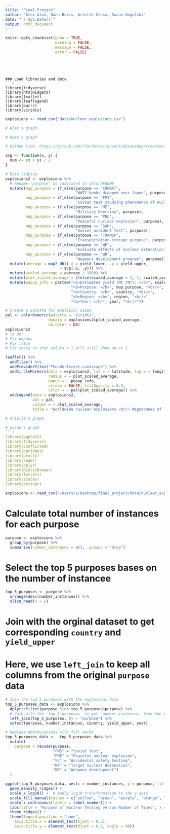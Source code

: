 ```yaml
---
title: "Final_Project"
author: "Alex Alon, Owen Bevis, Arielle Glass, Susan Gogolski"
date: "`r Sys.Date()`"
output: html_document
---
```


```r
knitr::opts_chunk$set(echo = TRUE, 
                      warning = FALSE, 
                      message = FALSE, 
                      error = FALSE)
```

```r
```

```



### Load libraries and data
```r
library(tidyverse)
library(htmlwidgets)
library(leaflet)
library(leaflegend)
library(purrr)
library(viridis)
```

```r
explosions <- read_csv("data/nuclear_explosions.csv")
```

```r
# Alex's graph


```

```r
# Owen's graph

# Github link: https://github.com/rfordatascience/tidytuesday/tree/master/data/2019/2019-08-20

avg <- function(x, y) {
  num <- (x + y) / 2
}

# Data tidying
explosions2 <- explosions %>% 
  # Rename 'purpose' as indicated in data README
  mutate(map_purpose = if_else(purpose == "COMBAT",
                               "WWII bombs dropped over Japan", purpose),
         map_purpose = if_else(purpose == "FMS",
                               "Soviet test studying phenomenon of nuclear explosion", purpose),
         map_purpose = if_else(purpose == "ME",
                               "Military Exercise", purpose),
         map_purpose = if_else(purpose == "PNE",
                               "Peaceful nuclear explosion", purpose),
         map_purpose = if_else(purpose == "SAM",
                               "Soviet accident test", purpose),
         map_purpose = if_else(purpose == "TRANSP",
                               "Transportation-storage purpose", purpose),
         map_purpose = if_else(purpose == "WE", 
                               "Evaluate effects of nuclear detonation on various targets", purpose),
         map_purpose = if_else(purpose == "WR",
                               "Weapons development program", purpose)) %>% 
  mutate(average = map2_dbl(.x = yield_lower, .y = yield_upper, 
                        ~ avg(.x, .y))) %>% 
  mutate(scaled_average = average / 1000) %>%
  mutate(plot_scaled_average = ifelse(scaled_average < 1, 1, scaled_average)) %>% 
  mutate(popup_info = paste0("<b>Estimated yield (Mt TNT): </b>", scaled_average, "<br/>",
                             "<b>Purpose: </b>", map_purpose, "<br/>",
                             "<b>Country: </b>", country, "<br/>",
                             "<b>Region: </b>", region, "<br/>",
                             "<b>Year: </b>", year, "<br/>"))

# Create a palette for explosion sizes
pal <- colorNumeric(palette = 'viridis', 
                   domain = explosions2$plot_scaled_average,
                   na.color = NA)
explosions2
# To do:
# Fix popups
# Fix title
# Fix scale so that values < 1 will still show up as 1

leaflet() %>% 
  addTiles() %>% 
  addProviderTiles("Thunderforest.Landscape") %>% 
  addCircleMarkers(data = explosions2, lat = ~ latitude, lng = ~ longitude,
                   radius = ~ plot_scaled_average, 
                   popup = ~ popup_info,
                   stroke = FALSE, fillOpacity = 0.5,
                   color = ~ pal(plot_scaled_average)) %>% 
  addLegend(data = explosions2,
            pal = pal,
            values = ~ plot_scaled_average,
            title = "Worldwide nuclear explosions <br/> Megatonnes of TNT")
```


```r
# Arielle's graph


```

```r
# Susan's graph
```r
library(ggplot2)
library(tidyverse)
library(conflicted)
library(ggridges)
library(plotly)
library(readr)
library(dplyr)
library(RColorBrewer) 
library(forcats)
library(scales)
library(stringr)
```
```r
explosions <- read_csv('/Users/s/Desktop/final_project/data/nuclear_explosions.csv')

```
# Calculate total number of instances for each purpose
```r
purpose <- explosions %>%
  group_by(purpose) %>%
  summarise(number_instances = n(), .groups = "drop")
```
# Select the top 5 purposes bases on the number of instancee
```r
top_5_purposes <- purpose %>%
  arrange(desc(number_instances)) %>%
  slice_head(n = 5)
```
# Join with the orginal dataset to get corresponding `country` and `yield_upper`
# Here, we use `left_join` to keep all columns from the original `purpose` data

```r
# Join the top 5 purposes with the explosions data
top_5_purposes_data <- explosions %>%
  dplyr::filter(purpose %in% top_5_purposes$purpose) %>%
  # Join with the `top_5_purposes` to get `number_instances` from the purpose dataset
  left_join(top_5_purposes, by = "purpose") %>%
  select(purpose, number_instances, country, yield_upper, year)
```
```r
# Replace abbreviations with full words
top_5_purposes_data <-  top_5_purposes_data %>%
  mutate(
    purpose = recode(purpose,
                     "FMS" = "Soviet test",
                     "PNE" = "Peaceful nuclear explosion",
                     "SE" = "Accidental safety testing",
                     "WE" = "Target nuclear detonation",
                     "WR" = "Weapons development")
  )
```

```r
ggplot(top_5_purposes_data, aes(x = number_instances, y = purpose, fill = purpose, alpha = 0.5)) +
  geom_density_ridges() +
  scale_x_log10() +  # Apply log10 transformation to the x-axis
  scale_fill_manual(values = c("yellow", "green", "purple", "orange", "red")) +  # Custom colors
  scale_x_continuous(labels = label_number()) +
  labs(title = 'Purpose of Nuclear Testing versus Number of Times', x = 'Number of Times', y = 'Purpose of Nuclear Testing') +
  theme_ridges() +
  theme(legend.position = "none",
    axis.title.x = element_text(hjust = 0.5),
    axis.title.y = element_text(hjust = 0.5, angle = 90))
```



